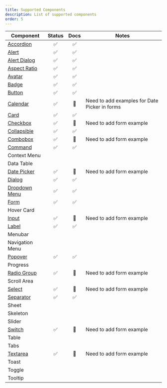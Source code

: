 ```yaml
---
title: Supported Components
description: List of supported components
order: 5
---
```


| Component                                       | Status | Docs | Notes                                         |
| ----------------------------------------------- | :----: | :--: | --------------------------------------------- |
| [Accordion](/docs/components/accordion)         |   ✅   |  ✅  |                                               |
| [Alert](/docs/components/alert)                 |   ✅   |  ✅  |                                               |
| [Alert Dialog](/docs/components/alert-dialog)   |   ✅   |  ✅  |                                               |
| [Aspect Ratio](/docs/components/aspect-ratio)   |   ✅   |  ✅  |                                               |
| [Avatar](/docs/components/avatar)               |   ✅   |  ✅  |                                               |
| [Badge](/docs/components/badge)                 |   ✅   |  ✅  |                                               |
| [Button](/docs/components/button)               |   ✅   |  ✅  |                                               |
| [Calendar](/docs/components/calendar)           |   ✅   |  🚧  | Need to add examples for Date Picker in forms |
| [Card](/docs/components/card)                   |   ✅   |  ✅  |                                               |
| [Checkbox](/docs/components/checkbox)           |   ✅   |  🚧  | Need to add form example                      |
| [Collapsible](/docs/components/collapsible)     |   ✅   |  ✅  |                                               |
| [Combobox](/docs/components/combobox)           |   ✅   |  🚧  | Need to add form example                      |
| [Command](/docs/components/command)             |   ✅   |  ✅  |                                               |
| Context Menu                                    |        |      |                                               |
| Data Table                                      |        |      |                                               |
| [Date Picker](/docs/components/date-picker)     |   ✅   |  🚧  | Need to add form example                      |
| [Dialog](/docs/components/dialog)               |   ✅   |  ✅  |                                               |
| [Dropdown Menu](/docs/components/dropdown-menu) |   ✅   |  ✅  |                                               |
| [Form](/docs/components/form)                   |   ✅   |  ✅  |                                               |
| Hover Card                                      |        |      |                                               |
| [Input](/docs/components/input)                 |   ✅   |  🚧  | Need to add form example                      |
| [Label](/docs/components/label)                 |   ✅   |  ✅  |                                               |
| Menubar                                         |        |      |                                               |
| Navigation Menu                                 |        |      |                                               |
| [Popover](/docs/components/popover)             |   ✅   |  ✅  |                                               |
| Progress                                        |        |      |                                               |
| [Radio Group](/docs/components/radio-group)     |   ✅   |  🚧  | Need to add form example                      |
| Scroll Area                                     |        |      |                                               |
| [Select](/docs/components/select)               |   ✅   |  🚧  | Need to add form example                      |
| [Separator](/docs/components/separator)         |   ✅   |  ✅  |                                               |
| Sheet                                           |        |      |                                               |
| Skeleton                                        |        |      |                                               |
| Slider                                          |        |      |                                               |
| [Switch](/docs/components/switch)               |   ✅   |  🚧  | Need to add form example                      |
| Table                                           |        |      |                                               |
| Tabs                                            |        |      |                                               |
| [Textarea](/docs/components/textarea)           |   ✅   |  🚧  | Need to add form example                      |
| Toast                                           |        |      |                                               |
| Toggle                                          |        |      |                                               |
| Tooltip                                         |        |      |                                               |
